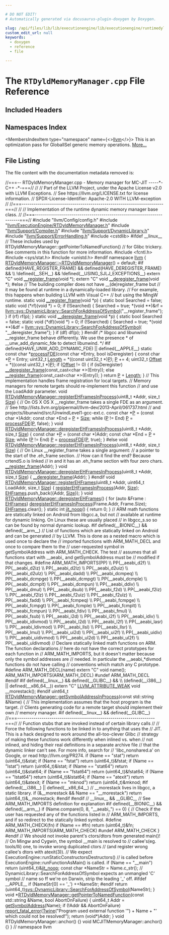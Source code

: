 ```yaml
---

# DO NOT EDIT!
# Automatically generated via docusaurus-plugin-doxygen by Doxygen.

slug: /api/files/lib/lib/executionengine/lib/executionengine/runtimedyld/rtdyldmemorymanager-cpp
custom_edit_url: null
keywords:
  - doxygen
  - reference
  - file

---
```





# The `RTDyldMemoryManager.cpp` File Reference

<DoxygenPage pluginConfig={pluginConfig}>



## Included Headers

<IncludesList>
<IncludesListItem
  filePath="llvm/Config/config.h"
  permalink=""
  isLocal="true" />
<IncludesListItem
  filePath="llvm/ExecutionEngine/RTDyldMemoryManager.h"
  permalink="/docs/api/files/include/include/llvm/include/llvm/executionengine/rtdyldmemorymanager-h"
  isLocal="true" />
<IncludesListItem
  filePath="llvm/Support/Compiler.h"
  permalink="/docs/api/files/include/include/llvm/include/llvm/support/compiler-h"
  isLocal="true" />
<IncludesListItem
  filePath="llvm/Support/DynamicLibrary.h"
  permalink="/docs/api/files/include/include/llvm/include/llvm/support/dynamiclibrary-h"
  isLocal="true" />
<IncludesListItem
  filePath="llvm/Support/ErrorHandling.h"
  permalink="/docs/api/files/include/include/llvm/include/llvm/support/errorhandling-h"
  isLocal="true" />
<IncludesListItem
  filePath="cstdlib"
  permalink=""
  isLocal="false" />
</IncludesList>

## Namespaces Index

<MembersIndex>

<MembersIndexItem
  type="namespace"
  name={<><a href="/docs/api/namespaces/llvm">llvm</a></>}>
This is an optimization pass for GlobalISel generic memory operations. <a href="/docs/api/namespaces/llvm/#details">More...</a>
</MembersIndexItem>

</MembersIndex>


## File Listing

The file content with the documentation metadata removed is:

<ProgramListing>

<Link id="l00001" /><CodeLine lineNumber="1"><Highlight kind="comment">//===-- RTDyldMemoryManager.cpp - Memory manager for MC-JIT -----&#42;- C++ -&#42;-===//</Highlight><Highlight kind="normal"></Highlight></CodeLine>
<Link id="l00002" /><CodeLine lineNumber="2"><Highlight kind="normal"></Highlight><Highlight kind="comment">//</Highlight><Highlight kind="normal"></Highlight></CodeLine>
<Link id="l00003" /><CodeLine lineNumber="3"><Highlight kind="normal"></Highlight><Highlight kind="comment">// Part of the LLVM Project, under the Apache License v2.0 with LLVM Exceptions.</Highlight><Highlight kind="normal"></Highlight></CodeLine>
<Link id="l00004" /><CodeLine lineNumber="4"><Highlight kind="normal"></Highlight><Highlight kind="comment">// See https://llvm.org/LICENSE.txt for license information.</Highlight><Highlight kind="normal"></Highlight></CodeLine>
<Link id="l00005" /><CodeLine lineNumber="5"><Highlight kind="normal"></Highlight><Highlight kind="comment">// SPDX-License-Identifier: Apache-2.0 WITH LLVM-exception</Highlight><Highlight kind="normal"></Highlight></CodeLine>
<Link id="l00006" /><CodeLine lineNumber="6"><Highlight kind="normal"></Highlight><Highlight kind="comment">//</Highlight><Highlight kind="normal"></Highlight></CodeLine>
<Link id="l00007" /><CodeLine lineNumber="7"><Highlight kind="normal"></Highlight><Highlight kind="comment">//===----------------------------------------------------------------------===//</Highlight><Highlight kind="normal"></Highlight></CodeLine>
<Link id="l00008" /><CodeLine lineNumber="8"><Highlight kind="normal"></Highlight><Highlight kind="comment">//</Highlight><Highlight kind="normal"></Highlight></CodeLine>
<Link id="l00009" /><CodeLine lineNumber="9"><Highlight kind="normal"></Highlight><Highlight kind="comment">// Implementation of the runtime dynamic memory manager base class.</Highlight><Highlight kind="normal"></Highlight></CodeLine>
<Link id="l00010" /><CodeLine lineNumber="10"><Highlight kind="normal"></Highlight><Highlight kind="comment">//</Highlight><Highlight kind="normal"></Highlight></CodeLine>
<Link id="l00011" /><CodeLine lineNumber="11"><Highlight kind="normal"></Highlight><Highlight kind="comment">//===----------------------------------------------------------------------===//</Highlight><Highlight kind="normal"></Highlight></CodeLine>
<Link id="l00012" /><CodeLine lineNumber="12"><Highlight kind="normal"></Highlight></CodeLine>
<Link id="l00013" /><CodeLine lineNumber="13"><Highlight kind="normal"></Highlight><Highlight kind="preprocessor">#include &quot;llvm/Config/config.h&quot;</Highlight><Highlight kind="normal"></Highlight></CodeLine>
<Link id="l00014" /><CodeLine lineNumber="14"><Highlight kind="normal"></Highlight><Highlight kind="preprocessor">#include &quot;<a href="/docs/api/files/include/include/llvm/include/llvm/executionengine/rtdyldmemorymanager-h">llvm/ExecutionEngine/RTDyldMemoryManager.h</a>&quot;</Highlight><Highlight kind="normal"></Highlight></CodeLine>
<Link id="l00015" /><CodeLine lineNumber="15"><Highlight kind="normal"></Highlight><Highlight kind="preprocessor">#include &quot;<a href="/docs/api/files/include/include/llvm/include/llvm/support/compiler-h">llvm/Support/Compiler.h</a>&quot;</Highlight><Highlight kind="normal"></Highlight></CodeLine>
<Link id="l00016" /><CodeLine lineNumber="16"><Highlight kind="normal"></Highlight><Highlight kind="preprocessor">#include &quot;<a href="/docs/api/files/include/include/llvm/include/llvm/support/dynamiclibrary-h">llvm/Support/DynamicLibrary.h</a>&quot;</Highlight><Highlight kind="normal"></Highlight></CodeLine>
<Link id="l00017" /><CodeLine lineNumber="17"><Highlight kind="normal"></Highlight><Highlight kind="preprocessor">#include &quot;<a href="/docs/api/files/include/include/llvm/include/llvm/support/errorhandling-h">llvm/Support/ErrorHandling.h</a>&quot;</Highlight><Highlight kind="normal"></Highlight></CodeLine>
<Link id="l00018" /><CodeLine lineNumber="18"><Highlight kind="normal"></Highlight><Highlight kind="preprocessor">#include &lt;cstdlib&gt;</Highlight><Highlight kind="normal"></Highlight></CodeLine>
<Link id="l00019" /><CodeLine lineNumber="19"><Highlight kind="normal"></Highlight></CodeLine>
<Link id="l00020" /><CodeLine lineNumber="20"><Highlight kind="normal"></Highlight><Highlight kind="preprocessor">#ifdef &#95;&#95;linux&#95;&#95;</Highlight><Highlight kind="normal"></Highlight></CodeLine>
<Link id="l00021" /><CodeLine lineNumber="21"><Highlight kind="normal">  </Highlight><Highlight kind="comment">// These includes used by RTDyldMemoryManager::getPointerToNamedFunction()</Highlight><Highlight kind="normal"></Highlight></CodeLine>
<Link id="l00022" /><CodeLine lineNumber="22"><Highlight kind="normal">  </Highlight><Highlight kind="comment">// for Glibc trickery. See comments in this function for more information.</Highlight><Highlight kind="normal"></Highlight></CodeLine>
<Link id="l00023" /><CodeLine lineNumber="23"><Highlight kind="normal"></Highlight><Highlight kind="preprocessor">#include &lt;fcntl.h&gt;</Highlight><Highlight kind="normal"></Highlight></CodeLine>
<Link id="l00024" /><CodeLine lineNumber="24"><Highlight kind="normal"></Highlight><Highlight kind="preprocessor">#include &lt;sys/stat.h&gt;</Highlight><Highlight kind="normal"></Highlight></CodeLine>
<Link id="l00025" /><CodeLine lineNumber="25"><Highlight kind="normal"></Highlight><Highlight kind="preprocessor">#include &lt;unistd.h&gt;</Highlight><Highlight kind="normal"></Highlight></CodeLine>
<Link id="l00026" /><CodeLine lineNumber="26"><Highlight kind="normal"></Highlight><Highlight kind="preprocessor">#endif</Highlight><Highlight kind="normal"></Highlight></CodeLine>
<Link id="l00027" /><CodeLine lineNumber="27"><Highlight kind="normal"></Highlight></CodeLine>
<Link id="l00028" /><CodeLine lineNumber="28"><Highlight kind="normal"></Highlight><Highlight kind="keyword">namespace </Highlight><Highlight kind="normal"><a href="/docs/api/namespaces/llvm">llvm</a> &#123;</Highlight></CodeLine>
<Link id="l00029" /><CodeLine lineNumber="29"><Highlight kind="normal"></Highlight></CodeLine>
<Link id="l00030" /><CodeLine lineNumber="30"><Highlight kind="normal"><a href="/docs/api/classes/llvm/rtdyldmemorymanager/#a9949eb6347bb952afdc191a477653f68">RTDyldMemoryManager::~RTDyldMemoryManager</a>() = </Highlight><Highlight kind="keywordflow">default</Highlight><Highlight kind="normal">;</Highlight></CodeLine>
<Link id="l00031" /><CodeLine lineNumber="31"><Highlight kind="normal"></Highlight></CodeLine>
<Link id="l00032" /><CodeLine lineNumber="32"><Highlight kind="normal"></Highlight><Highlight kind="preprocessor">#if defined(HAVE&#95;REGISTER&#95;FRAME) &amp;&amp; defined(HAVE&#95;DEREGISTER&#95;FRAME) &amp;&amp;          \\</Highlight></CodeLine>
<Link id="l00033" /><CodeLine lineNumber="33"><Highlight kind="preprocessor">    !defined(&#95;&#95;SEH&#95;&#95;) &amp;&amp; !defined(&#95;&#95;USING&#95;SJLJ&#95;EXCEPTIONS&#95;&#95;)</Highlight><Highlight kind="normal"></Highlight></CodeLine>
<Link id="l00034" /><CodeLine lineNumber="34" lineLink="/docs/api/namespaces/llvm/#accc7348b632acd052a6fec2a5d1b326e"><Highlight kind="normal"></Highlight><Highlight kind="keyword">extern</Highlight><Highlight kind="normal"> </Highlight><Highlight kind="stringliteral">&quot;C&quot;</Highlight><Highlight kind="normal"> </Highlight><Highlight kind="keywordtype">void</Highlight><Highlight kind="normal"> <a href="/docs/api/namespaces/llvm/#accc7348b632acd052a6fec2a5d1b326e">&#95;&#95;register&#95;frame</a>(</Highlight><Highlight kind="keywordtype">void</Highlight><Highlight kind="normal"> &#42;);</Highlight></CodeLine>
<Link id="l00035" /><CodeLine lineNumber="35" lineLink="/docs/api/namespaces/llvm/#afcef52f821fbc5ad3e5539e5ae80b66e"><Highlight kind="normal"></Highlight><Highlight kind="keyword">extern</Highlight><Highlight kind="normal"> </Highlight><Highlight kind="stringliteral">&quot;C&quot;</Highlight><Highlight kind="normal"> </Highlight><Highlight kind="keywordtype">void</Highlight><Highlight kind="normal"> <a href="/docs/api/namespaces/llvm/#afcef52f821fbc5ad3e5539e5ae80b66e">&#95;&#95;deregister&#95;frame</a>(</Highlight><Highlight kind="keywordtype">void</Highlight><Highlight kind="normal"> &#42;);</Highlight></CodeLine>
<Link id="l00036" /><CodeLine lineNumber="36"><Highlight kind="normal"></Highlight><Highlight kind="preprocessor">#else</Highlight><Highlight kind="normal"></Highlight></CodeLine>
<Link id="l00037" /><CodeLine lineNumber="37"><Highlight kind="normal"></Highlight><Highlight kind="comment">// The building compiler does not have &#95;&#95;(de)register&#95;frame but</Highlight><Highlight kind="normal"></Highlight></CodeLine>
<Link id="l00038" /><CodeLine lineNumber="38"><Highlight kind="normal"></Highlight><Highlight kind="comment">// it may be found at runtime in a dynamically-loaded library.</Highlight><Highlight kind="normal"></Highlight></CodeLine>
<Link id="l00039" /><CodeLine lineNumber="39"><Highlight kind="normal"></Highlight><Highlight kind="comment">// For example, this happens when building LLVM with Visual C++</Highlight><Highlight kind="normal"></Highlight></CodeLine>
<Link id="l00040" /><CodeLine lineNumber="40"><Highlight kind="normal"></Highlight><Highlight kind="comment">// but using the MingW runtime.</Highlight><Highlight kind="normal"></Highlight></CodeLine>
<Link id="l00041" /><CodeLine lineNumber="41"><Highlight kind="normal"></Highlight><Highlight kind="keyword">static</Highlight><Highlight kind="normal"> </Highlight><Highlight kind="keywordtype">void</Highlight><Highlight kind="normal"> <a href="/docs/api/namespaces/llvm/#accc7348b632acd052a6fec2a5d1b326e">&#95;&#95;register&#95;frame</a>(</Highlight><Highlight kind="keywordtype">void</Highlight><Highlight kind="normal"> &#42;p) &#123;</Highlight></CodeLine>
<Link id="l00042" /><CodeLine lineNumber="42"><Highlight kind="normal">  </Highlight><Highlight kind="keyword">static</Highlight><Highlight kind="normal"> </Highlight><Highlight kind="keywordtype">bool</Highlight><Highlight kind="normal"> Searched = </Highlight><Highlight kind="keyword">false</Highlight><Highlight kind="normal">;</Highlight></CodeLine>
<Link id="l00043" /><CodeLine lineNumber="43"><Highlight kind="normal">  </Highlight><Highlight kind="keyword">static</Highlight><Highlight kind="normal"> void (&#42;rf)(</Highlight><Highlight kind="keywordtype">void</Highlight><Highlight kind="normal"> &#42;) = 0;</Highlight></CodeLine>
<Link id="l00044" /><CodeLine lineNumber="44"><Highlight kind="normal"></Highlight></CodeLine>
<Link id="l00045" /><CodeLine lineNumber="45"><Highlight kind="normal">  </Highlight><Highlight kind="keywordflow">if</Highlight><Highlight kind="normal"> (!Searched) &#123;</Highlight></CodeLine>
<Link id="l00046" /><CodeLine lineNumber="46"><Highlight kind="normal">    Searched = </Highlight><Highlight kind="keyword">true</Highlight><Highlight kind="normal">;</Highlight></CodeLine>
<Link id="l00047" /><CodeLine lineNumber="47"><Highlight kind="normal">    &#42;(</Highlight><Highlight kind="keywordtype">void</Highlight><Highlight kind="normal"> &#42;&#42;)&amp;rf =</Highlight></CodeLine>
<Link id="l00048" /><CodeLine lineNumber="48"><Highlight kind="normal">        <a href="/docs/api/classes/llvm/sys/dynamiclibrary/#ae003d16a33e81b88943d3e3aa179fcc4">llvm::sys::DynamicLibrary::SearchForAddressOfSymbol</a>(</Highlight><Highlight kind="stringliteral">&quot;&#95;&#95;register&#95;frame&quot;</Highlight><Highlight kind="normal">);</Highlight></CodeLine>
<Link id="l00049" /><CodeLine lineNumber="49"><Highlight kind="normal">  &#125;</Highlight></CodeLine>
<Link id="l00050" /><CodeLine lineNumber="50"><Highlight kind="normal">  </Highlight><Highlight kind="keywordflow">if</Highlight><Highlight kind="normal"> (rf)</Highlight></CodeLine>
<Link id="l00051" /><CodeLine lineNumber="51"><Highlight kind="normal">    rf(p);</Highlight></CodeLine>
<Link id="l00052" /><CodeLine lineNumber="52"><Highlight kind="normal">&#125;</Highlight></CodeLine>
<Link id="l00053" /><CodeLine lineNumber="53"><Highlight kind="normal"></Highlight></CodeLine>
<Link id="l00054" /><CodeLine lineNumber="54"><Highlight kind="normal"></Highlight><Highlight kind="keyword">static</Highlight><Highlight kind="normal"> </Highlight><Highlight kind="keywordtype">void</Highlight><Highlight kind="normal"> <a href="/docs/api/namespaces/llvm/#afcef52f821fbc5ad3e5539e5ae80b66e">&#95;&#95;deregister&#95;frame</a>(</Highlight><Highlight kind="keywordtype">void</Highlight><Highlight kind="normal"> &#42;p) &#123;</Highlight></CodeLine>
<Link id="l00055" /><CodeLine lineNumber="55"><Highlight kind="normal">  </Highlight><Highlight kind="keyword">static</Highlight><Highlight kind="normal"> </Highlight><Highlight kind="keywordtype">bool</Highlight><Highlight kind="normal"> Searched = </Highlight><Highlight kind="keyword">false</Highlight><Highlight kind="normal">;</Highlight></CodeLine>
<Link id="l00056" /><CodeLine lineNumber="56"><Highlight kind="normal">  </Highlight><Highlight kind="keyword">static</Highlight><Highlight kind="normal"> void (&#42;df)(</Highlight><Highlight kind="keywordtype">void</Highlight><Highlight kind="normal"> &#42;) = 0;</Highlight></CodeLine>
<Link id="l00057" /><CodeLine lineNumber="57"><Highlight kind="normal"></Highlight></CodeLine>
<Link id="l00058" /><CodeLine lineNumber="58"><Highlight kind="normal">  </Highlight><Highlight kind="keywordflow">if</Highlight><Highlight kind="normal"> (!Searched) &#123;</Highlight></CodeLine>
<Link id="l00059" /><CodeLine lineNumber="59"><Highlight kind="normal">    Searched = </Highlight><Highlight kind="keyword">true</Highlight><Highlight kind="normal">;</Highlight></CodeLine>
<Link id="l00060" /><CodeLine lineNumber="60"><Highlight kind="normal">    &#42;(</Highlight><Highlight kind="keywordtype">void</Highlight><Highlight kind="normal"> &#42;&#42;)&amp;df = <a href="/docs/api/classes/llvm/sys/dynamiclibrary/#ae003d16a33e81b88943d3e3aa179fcc4">llvm::sys::DynamicLibrary::SearchForAddressOfSymbol</a>(</Highlight></CodeLine>
<Link id="l00061" /><CodeLine lineNumber="61"><Highlight kind="normal">        </Highlight><Highlight kind="stringliteral">&quot;&#95;&#95;deregister&#95;frame&quot;</Highlight><Highlight kind="normal">);</Highlight></CodeLine>
<Link id="l00062" /><CodeLine lineNumber="62"><Highlight kind="normal">  &#125;</Highlight></CodeLine>
<Link id="l00063" /><CodeLine lineNumber="63"><Highlight kind="normal">  </Highlight><Highlight kind="keywordflow">if</Highlight><Highlight kind="normal"> (df)</Highlight></CodeLine>
<Link id="l00064" /><CodeLine lineNumber="64"><Highlight kind="normal">    df(p);</Highlight></CodeLine>
<Link id="l00065" /><CodeLine lineNumber="65"><Highlight kind="normal">&#125;</Highlight></CodeLine>
<Link id="l00066" /><CodeLine lineNumber="66"><Highlight kind="normal"></Highlight><Highlight kind="preprocessor">#endif</Highlight><Highlight kind="normal"></Highlight></CodeLine>
<Link id="l00067" /><CodeLine lineNumber="67"><Highlight kind="normal"></Highlight></CodeLine>
<Link id="l00068" /><CodeLine lineNumber="68"><Highlight kind="normal"></Highlight><Highlight kind="comment">/&#42; libgcc and libunwind &#95;&#95;register&#95;frame behave differently. We use the presence</Highlight></CodeLine>
<Link id="l00069" /><CodeLine lineNumber="69"><Highlight kind="comment"> &#42; of &#95;&#95;unw&#95;add&#95;dynamic&#95;fde to detect libunwind. &#42;/</Highlight><Highlight kind="normal"></Highlight></CodeLine>
<Link id="l00070" /><CodeLine lineNumber="70"><Highlight kind="normal"></Highlight><Highlight kind="preprocessor">#if defined(HAVE&#95;UNW&#95;ADD&#95;DYNAMIC&#95;FDE) || defined(&#95;&#95;APPLE&#95;&#95;)</Highlight><Highlight kind="normal"></Highlight></CodeLine>
<Link id="l00071" /><CodeLine lineNumber="71"><Highlight kind="normal"></Highlight></CodeLine>
<Link id="l00072" /><CodeLine lineNumber="72" lineLink="/docs/api/namespaces/llvm/#abe47a821d71cd26c2b59f7fe0af0b2d9"><Highlight kind="normal"></Highlight><Highlight kind="keyword">static</Highlight><Highlight kind="normal"> </Highlight><Highlight kind="keyword">const</Highlight><Highlight kind="normal"> </Highlight><Highlight kind="keywordtype">char</Highlight><Highlight kind="normal"> &#42;<a href="/docs/api/namespaces/llvm/#abe47a821d71cd26c2b59f7fe0af0b2d9">processFDE</a>(</Highlight><Highlight kind="keyword">const</Highlight><Highlight kind="normal"> </Highlight><Highlight kind="keywordtype">char</Highlight><Highlight kind="normal"> &#42;Entry, </Highlight><Highlight kind="keywordtype">bool</Highlight><Highlight kind="normal"> isDeregister) &#123;</Highlight></CodeLine>
<Link id="l00073" /><CodeLine lineNumber="73"><Highlight kind="normal">  </Highlight><Highlight kind="keyword">const</Highlight><Highlight kind="normal"> </Highlight><Highlight kind="keywordtype">char</Highlight><Highlight kind="normal"> &#42;<a href="/docs/api/files/lib/lib/option/option-cpp/#a04665169063c8ca1f2ea96c27fc7c2b2">P</a> = Entry;</Highlight></CodeLine>
<Link id="l00074" /><CodeLine lineNumber="74"><Highlight kind="normal">  uint32&#95;t <a href="/docs/api/namespaces/llvm/#a05f5b9a11bdcc5feba62899f95dcf878af6d9f1c7b49b7601fae6a545002a6763">Length</a> = &#42;((</Highlight><Highlight kind="keyword">const</Highlight><Highlight kind="normal"> uint32&#95;t &#42;)<a href="/docs/api/files/lib/lib/option/option-cpp/#a04665169063c8ca1f2ea96c27fc7c2b2">P</a>);</Highlight></CodeLine>
<Link id="l00075" /><CodeLine lineNumber="75"><Highlight kind="normal">  <a href="/docs/api/files/lib/lib/option/option-cpp/#a04665169063c8ca1f2ea96c27fc7c2b2">P</a> += 4;</Highlight></CodeLine>
<Link id="l00076" /><CodeLine lineNumber="76"><Highlight kind="normal">  uint32&#95;t <a href="/docs/api/namespaces/llvm/#a05f5b9a11bdcc5feba62899f95dcf878a3134224cba2545bc57954d3b072aebb4">Offset</a> = &#42;((</Highlight><Highlight kind="keyword">const</Highlight><Highlight kind="normal"> uint32&#95;t &#42;)<a href="/docs/api/files/lib/lib/option/option-cpp/#a04665169063c8ca1f2ea96c27fc7c2b2">P</a>);</Highlight></CodeLine>
<Link id="l00077" /><CodeLine lineNumber="77"><Highlight kind="normal">  </Highlight><Highlight kind="keywordflow">if</Highlight><Highlight kind="normal"> (<a href="/docs/api/namespaces/llvm/#a05f5b9a11bdcc5feba62899f95dcf878a3134224cba2545bc57954d3b072aebb4">Offset</a> != 0) &#123;</Highlight></CodeLine>
<Link id="l00078" /><CodeLine lineNumber="78"><Highlight kind="normal">    </Highlight><Highlight kind="keywordflow">if</Highlight><Highlight kind="normal"> (isDeregister)</Highlight></CodeLine>
<Link id="l00079" /><CodeLine lineNumber="79"><Highlight kind="normal">      <a href="/docs/api/namespaces/llvm/#afcef52f821fbc5ad3e5539e5ae80b66e">&#95;&#95;deregister&#95;frame</a>(</Highlight><Highlight kind="keyword">const&#95;cast&lt;</Highlight><Highlight kind="keywordtype">char</Highlight><Highlight kind="normal"> &#42;</Highlight><Highlight kind="keyword">&gt;</Highlight><Highlight kind="normal">(Entry));</Highlight></CodeLine>
<Link id="l00080" /><CodeLine lineNumber="80"><Highlight kind="normal">    </Highlight><Highlight kind="keywordflow">else</Highlight><Highlight kind="normal"></Highlight></CodeLine>
<Link id="l00081" /><CodeLine lineNumber="81"><Highlight kind="normal">      <a href="/docs/api/namespaces/llvm/#accc7348b632acd052a6fec2a5d1b326e">&#95;&#95;register&#95;frame</a>(</Highlight><Highlight kind="keyword">const&#95;cast&lt;</Highlight><Highlight kind="keywordtype">char</Highlight><Highlight kind="normal"> &#42;</Highlight><Highlight kind="keyword">&gt;</Highlight><Highlight kind="normal">(Entry));</Highlight></CodeLine>
<Link id="l00082" /><CodeLine lineNumber="82"><Highlight kind="normal">  &#125;</Highlight></CodeLine>
<Link id="l00083" /><CodeLine lineNumber="83"><Highlight kind="normal">  </Highlight><Highlight kind="keywordflow">return</Highlight><Highlight kind="normal"> <a href="/docs/api/files/lib/lib/option/option-cpp/#a04665169063c8ca1f2ea96c27fc7c2b2">P</a> + <a href="/docs/api/namespaces/llvm/#a05f5b9a11bdcc5feba62899f95dcf878af6d9f1c7b49b7601fae6a545002a6763">Length</a>;</Highlight></CodeLine>
<Link id="l00084" /><CodeLine lineNumber="84"><Highlight kind="normal">&#125;</Highlight></CodeLine>
<Link id="l00085" /><CodeLine lineNumber="85"><Highlight kind="normal"></Highlight></CodeLine>
<Link id="l00086" /><CodeLine lineNumber="86"><Highlight kind="normal"></Highlight><Highlight kind="comment">// This implementation handles frame registration for local targets.</Highlight><Highlight kind="normal"></Highlight></CodeLine>
<Link id="l00087" /><CodeLine lineNumber="87"><Highlight kind="normal"></Highlight><Highlight kind="comment">// Memory managers for remote targets should re-implement this function</Highlight><Highlight kind="normal"></Highlight></CodeLine>
<Link id="l00088" /><CodeLine lineNumber="88"><Highlight kind="normal"></Highlight><Highlight kind="comment">// and use the LoadAddr parameter.</Highlight><Highlight kind="normal"></Highlight></CodeLine>
<Link id="l00089" /><CodeLine lineNumber="89" lineLink="/docs/api/classes/llvm/rtdyldmemorymanager/#a8ac6930aa3a1623791ffe9853ba9bc3b"><Highlight kind="normal"></Highlight><Highlight kind="keywordtype">void</Highlight><Highlight kind="normal"> <a href="/docs/api/classes/llvm/rtdyldmemorymanager/#a8ac6930aa3a1623791ffe9853ba9bc3b">RTDyldMemoryManager::registerEHFramesInProcess</a>(uint8&#95;t &#42;Addr,</Highlight></CodeLine>
<Link id="l00090" /><CodeLine lineNumber="90"><Highlight kind="normal">                                                    </Highlight><Highlight kind="keywordtype">size&#95;t</Highlight><Highlight kind="normal"> <a href="/docs/api/files/lib/lib/analysis/inlineorder-cpp/#a7ee6f0cb51c3b9056199e9a0001fe8c3a6f6cb72d544962fa333e2e34ce64f719">Size</a>) &#123;</Highlight></CodeLine>
<Link id="l00091" /><CodeLine lineNumber="91"><Highlight kind="normal">  </Highlight><Highlight kind="comment">// On OS X OS X &#95;&#95;register&#95;frame takes a single FDE as an argument.</Highlight><Highlight kind="normal"></Highlight></CodeLine>
<Link id="l00092" /><CodeLine lineNumber="92"><Highlight kind="normal">  </Highlight><Highlight kind="comment">// See http://lists.llvm.org/pipermail/llvm-dev/2013-April/061737.html</Highlight><Highlight kind="normal"></Highlight></CodeLine>
<Link id="l00093" /><CodeLine lineNumber="93"><Highlight kind="normal">  </Highlight><Highlight kind="comment">// and projects/libunwind/src/UnwindLevel1-gcc-ext.c.</Highlight><Highlight kind="normal"></Highlight></CodeLine>
<Link id="l00094" /><CodeLine lineNumber="94"><Highlight kind="normal">  </Highlight><Highlight kind="keyword">const</Highlight><Highlight kind="normal"> </Highlight><Highlight kind="keywordtype">char</Highlight><Highlight kind="normal"> &#42;<a href="/docs/api/files/lib/lib/option/option-cpp/#a04665169063c8ca1f2ea96c27fc7c2b2">P</a> = (</Highlight><Highlight kind="keyword">const</Highlight><Highlight kind="normal"> </Highlight><Highlight kind="keywordtype">char</Highlight><Highlight kind="normal"> &#42;)Addr;</Highlight></CodeLine>
<Link id="l00095" /><CodeLine lineNumber="95"><Highlight kind="normal">  </Highlight><Highlight kind="keyword">const</Highlight><Highlight kind="normal"> </Highlight><Highlight kind="keywordtype">char</Highlight><Highlight kind="normal"> &#42;End = <a href="/docs/api/files/lib/lib/option/option-cpp/#a04665169063c8ca1f2ea96c27fc7c2b2">P</a> + <a href="/docs/api/files/lib/lib/analysis/inlineorder-cpp/#a7ee6f0cb51c3b9056199e9a0001fe8c3a6f6cb72d544962fa333e2e34ce64f719">Size</a>;</Highlight></CodeLine>
<Link id="l00096" /><CodeLine lineNumber="96"><Highlight kind="normal">  </Highlight><Highlight kind="keywordflow">while</Highlight><Highlight kind="normal"> (<a href="/docs/api/files/lib/lib/option/option-cpp/#a04665169063c8ca1f2ea96c27fc7c2b2">P</a> != End)</Highlight></CodeLine>
<Link id="l00097" /><CodeLine lineNumber="97"><Highlight kind="normal">    <a href="/docs/api/files/lib/lib/option/option-cpp/#a04665169063c8ca1f2ea96c27fc7c2b2">P</a> = <a href="/docs/api/namespaces/llvm/#abe47a821d71cd26c2b59f7fe0af0b2d9">processFDE</a>(<a href="/docs/api/files/lib/lib/option/option-cpp/#a04665169063c8ca1f2ea96c27fc7c2b2">P</a>, </Highlight><Highlight kind="keyword">false</Highlight><Highlight kind="normal">);</Highlight></CodeLine>
<Link id="l00098" /><CodeLine lineNumber="98"><Highlight kind="normal">&#125;</Highlight></CodeLine>
<Link id="l00099" /><CodeLine lineNumber="99"><Highlight kind="normal"></Highlight></CodeLine>
<Link id="l00100" /><CodeLine lineNumber="100" lineLink="/docs/api/classes/llvm/rtdyldmemorymanager/#a1139b71b9b451e2e0417dcd25350827c"><Highlight kind="normal"></Highlight><Highlight kind="keywordtype">void</Highlight><Highlight kind="normal"> <a href="/docs/api/classes/llvm/rtdyldmemorymanager/#a1139b71b9b451e2e0417dcd25350827c">RTDyldMemoryManager::deregisterEHFramesInProcess</a>(uint8&#95;t &#42;Addr,</Highlight></CodeLine>
<Link id="l00101" /><CodeLine lineNumber="101"><Highlight kind="normal">                                                      </Highlight><Highlight kind="keywordtype">size&#95;t</Highlight><Highlight kind="normal"> <a href="/docs/api/files/lib/lib/analysis/inlineorder-cpp/#a7ee6f0cb51c3b9056199e9a0001fe8c3a6f6cb72d544962fa333e2e34ce64f719">Size</a>) &#123;</Highlight></CodeLine>
<Link id="l00102" /><CodeLine lineNumber="102"><Highlight kind="normal">  </Highlight><Highlight kind="keyword">const</Highlight><Highlight kind="normal"> </Highlight><Highlight kind="keywordtype">char</Highlight><Highlight kind="normal"> &#42;<a href="/docs/api/files/lib/lib/option/option-cpp/#a04665169063c8ca1f2ea96c27fc7c2b2">P</a> = (</Highlight><Highlight kind="keyword">const</Highlight><Highlight kind="normal"> </Highlight><Highlight kind="keywordtype">char</Highlight><Highlight kind="normal"> &#42;)Addr;</Highlight></CodeLine>
<Link id="l00103" /><CodeLine lineNumber="103"><Highlight kind="normal">  </Highlight><Highlight kind="keyword">const</Highlight><Highlight kind="normal"> </Highlight><Highlight kind="keywordtype">char</Highlight><Highlight kind="normal"> &#42;End = <a href="/docs/api/files/lib/lib/option/option-cpp/#a04665169063c8ca1f2ea96c27fc7c2b2">P</a> + <a href="/docs/api/files/lib/lib/analysis/inlineorder-cpp/#a7ee6f0cb51c3b9056199e9a0001fe8c3a6f6cb72d544962fa333e2e34ce64f719">Size</a>;</Highlight></CodeLine>
<Link id="l00104" /><CodeLine lineNumber="104"><Highlight kind="normal">  </Highlight><Highlight kind="keywordflow">while</Highlight><Highlight kind="normal"> (<a href="/docs/api/files/lib/lib/option/option-cpp/#a04665169063c8ca1f2ea96c27fc7c2b2">P</a> != End)</Highlight></CodeLine>
<Link id="l00105" /><CodeLine lineNumber="105"><Highlight kind="normal">    <a href="/docs/api/files/lib/lib/option/option-cpp/#a04665169063c8ca1f2ea96c27fc7c2b2">P</a> = <a href="/docs/api/namespaces/llvm/#abe47a821d71cd26c2b59f7fe0af0b2d9">processFDE</a>(<a href="/docs/api/files/lib/lib/option/option-cpp/#a04665169063c8ca1f2ea96c27fc7c2b2">P</a>, </Highlight><Highlight kind="keyword">true</Highlight><Highlight kind="normal">);</Highlight></CodeLine>
<Link id="l00106" /><CodeLine lineNumber="106"><Highlight kind="normal">&#125;</Highlight></CodeLine>
<Link id="l00107" /><CodeLine lineNumber="107"><Highlight kind="normal"></Highlight></CodeLine>
<Link id="l00108" /><CodeLine lineNumber="108"><Highlight kind="normal"></Highlight><Highlight kind="preprocessor">#else</Highlight><Highlight kind="normal"></Highlight></CodeLine>
<Link id="l00109" /><CodeLine lineNumber="109"><Highlight kind="normal"></Highlight></CodeLine>
<Link id="l00110" /><CodeLine lineNumber="110"><Highlight kind="normal"></Highlight><Highlight kind="keywordtype">void</Highlight><Highlight kind="normal"> <a href="/docs/api/classes/llvm/rtdyldmemorymanager/#a8ac6930aa3a1623791ffe9853ba9bc3b">RTDyldMemoryManager::registerEHFramesInProcess</a>(uint8&#95;t &#42;Addr,</Highlight></CodeLine>
<Link id="l00111" /><CodeLine lineNumber="111"><Highlight kind="normal">                                                    </Highlight><Highlight kind="keywordtype">size&#95;t</Highlight><Highlight kind="normal"> <a href="/docs/api/files/lib/lib/analysis/inlineorder-cpp/#a7ee6f0cb51c3b9056199e9a0001fe8c3a6f6cb72d544962fa333e2e34ce64f719">Size</a>) &#123;</Highlight></CodeLine>
<Link id="l00112" /><CodeLine lineNumber="112"><Highlight kind="normal">  </Highlight><Highlight kind="comment">// On Linux &#95;&#95;register&#95;frame takes a single argument:</Highlight><Highlight kind="normal"></Highlight></CodeLine>
<Link id="l00113" /><CodeLine lineNumber="113"><Highlight kind="normal">  </Highlight><Highlight kind="comment">// a pointer to the start of the .eh&#95;frame section.</Highlight><Highlight kind="normal"></Highlight></CodeLine>
<Link id="l00114" /><CodeLine lineNumber="114"><Highlight kind="normal"></Highlight></CodeLine>
<Link id="l00115" /><CodeLine lineNumber="115"><Highlight kind="normal">  </Highlight><Highlight kind="comment">// How can it find the end? Because crtendS.o is linked</Highlight><Highlight kind="normal"></Highlight></CodeLine>
<Link id="l00116" /><CodeLine lineNumber="116"><Highlight kind="normal">  </Highlight><Highlight kind="comment">// in and it has an .eh&#95;frame section with four zero chars.</Highlight><Highlight kind="normal"></Highlight></CodeLine>
<Link id="l00117" /><CodeLine lineNumber="117"><Highlight kind="normal">  <a href="/docs/api/namespaces/llvm/#accc7348b632acd052a6fec2a5d1b326e">&#95;&#95;register&#95;frame</a>(Addr);</Highlight></CodeLine>
<Link id="l00118" /><CodeLine lineNumber="118"><Highlight kind="normal">&#125;</Highlight></CodeLine>
<Link id="l00119" /><CodeLine lineNumber="119"><Highlight kind="normal"></Highlight></CodeLine>
<Link id="l00120" /><CodeLine lineNumber="120"><Highlight kind="normal"></Highlight><Highlight kind="keywordtype">void</Highlight><Highlight kind="normal"> <a href="/docs/api/classes/llvm/rtdyldmemorymanager/#a1139b71b9b451e2e0417dcd25350827c">RTDyldMemoryManager::deregisterEHFramesInProcess</a>(uint8&#95;t &#42;Addr,</Highlight></CodeLine>
<Link id="l00121" /><CodeLine lineNumber="121"><Highlight kind="normal">                                                      </Highlight><Highlight kind="keywordtype">size&#95;t</Highlight><Highlight kind="normal"> <a href="/docs/api/files/lib/lib/analysis/inlineorder-cpp/#a7ee6f0cb51c3b9056199e9a0001fe8c3a6f6cb72d544962fa333e2e34ce64f719">Size</a>) &#123;</Highlight></CodeLine>
<Link id="l00122" /><CodeLine lineNumber="122"><Highlight kind="normal">  <a href="/docs/api/namespaces/llvm/#afcef52f821fbc5ad3e5539e5ae80b66e">&#95;&#95;deregister&#95;frame</a>(Addr);</Highlight></CodeLine>
<Link id="l00123" /><CodeLine lineNumber="123"><Highlight kind="normal">&#125;</Highlight></CodeLine>
<Link id="l00124" /><CodeLine lineNumber="124"><Highlight kind="normal"></Highlight></CodeLine>
<Link id="l00125" /><CodeLine lineNumber="125"><Highlight kind="normal"></Highlight><Highlight kind="preprocessor">#endif</Highlight><Highlight kind="normal"></Highlight></CodeLine>
<Link id="l00126" /><CodeLine lineNumber="126"><Highlight kind="normal"></Highlight></CodeLine>
<Link id="l00127" /><CodeLine lineNumber="127" lineLink="/docs/api/classes/llvm/rtdyldmemorymanager/#a34aa575afca6c18d934c5fd87da71043"><Highlight kind="normal"></Highlight><Highlight kind="keywordtype">void</Highlight><Highlight kind="normal"> <a href="/docs/api/classes/llvm/rtdyldmemorymanager/#a34aa575afca6c18d934c5fd87da71043">RTDyldMemoryManager::registerEHFrames</a>(uint8&#95;t &#42;Addr, uint64&#95;t LoadAddr,</Highlight></CodeLine>
<Link id="l00128" /><CodeLine lineNumber="128"><Highlight kind="normal">                                          </Highlight><Highlight kind="keywordtype">size&#95;t</Highlight><Highlight kind="normal"> <a href="/docs/api/files/lib/lib/analysis/inlineorder-cpp/#a7ee6f0cb51c3b9056199e9a0001fe8c3a6f6cb72d544962fa333e2e34ce64f719">Size</a>) &#123;</Highlight></CodeLine>
<Link id="l00129" /><CodeLine lineNumber="129"><Highlight kind="normal">  <a href="/docs/api/classes/llvm/rtdyldmemorymanager/#a8ac6930aa3a1623791ffe9853ba9bc3b">registerEHFramesInProcess</a>(Addr, <a href="/docs/api/files/lib/lib/analysis/inlineorder-cpp/#a7ee6f0cb51c3b9056199e9a0001fe8c3a6f6cb72d544962fa333e2e34ce64f719">Size</a>);</Highlight></CodeLine>
<Link id="l00130" /><CodeLine lineNumber="130"><Highlight kind="normal">  <a href="/docs/api/classes/llvm/rtdyldmemorymanager/#a30fa2ff7609ea9b2e5490eb1ea79ff02">EHFrames</a>.push&#95;back(&#123;Addr, <a href="/docs/api/files/lib/lib/analysis/inlineorder-cpp/#a7ee6f0cb51c3b9056199e9a0001fe8c3a6f6cb72d544962fa333e2e34ce64f719">Size</a>&#125;);</Highlight></CodeLine>
<Link id="l00131" /><CodeLine lineNumber="131"><Highlight kind="normal">&#125;</Highlight></CodeLine>
<Link id="l00132" /><CodeLine lineNumber="132"><Highlight kind="normal"></Highlight></CodeLine>
<Link id="l00133" /><CodeLine lineNumber="133" lineLink="/docs/api/classes/llvm/rtdyldmemorymanager/#ad0eeea7300381c326cc3bd5e93fbcbf0"><Highlight kind="normal"></Highlight><Highlight kind="keywordtype">void</Highlight><Highlight kind="normal"> <a href="/docs/api/classes/llvm/rtdyldmemorymanager/#ad0eeea7300381c326cc3bd5e93fbcbf0">RTDyldMemoryManager::deregisterEHFrames</a>() &#123;</Highlight></CodeLine>
<Link id="l00134" /><CodeLine lineNumber="134"><Highlight kind="normal">  </Highlight><Highlight kind="keywordflow">for</Highlight><Highlight kind="normal"> (</Highlight><Highlight kind="keyword">auto</Highlight><Highlight kind="normal"> &amp;Frame : <a href="/docs/api/classes/llvm/rtdyldmemorymanager/#a30fa2ff7609ea9b2e5490eb1ea79ff02">EHFrames</a>)</Highlight></CodeLine>
<Link id="l00135" /><CodeLine lineNumber="135"><Highlight kind="normal">    <a href="/docs/api/classes/llvm/rtdyldmemorymanager/#a1139b71b9b451e2e0417dcd25350827c">deregisterEHFramesInProcess</a>(Frame.Addr, Frame.Size);</Highlight></CodeLine>
<Link id="l00136" /><CodeLine lineNumber="136"><Highlight kind="normal">  <a href="/docs/api/classes/llvm/rtdyldmemorymanager/#a30fa2ff7609ea9b2e5490eb1ea79ff02">EHFrames</a>.clear();</Highlight></CodeLine>
<Link id="l00137" /><CodeLine lineNumber="137"><Highlight kind="normal">&#125;</Highlight></CodeLine>
<Link id="l00138" /><CodeLine lineNumber="138"><Highlight kind="normal"></Highlight></CodeLine>
<Link id="l00139" /><CodeLine lineNumber="139" lineLink="/docs/api/namespaces/llvm/#a24b4a0b3fd7a9932de5e733fe042c753"><Highlight kind="normal"></Highlight><Highlight kind="keyword">static</Highlight><Highlight kind="normal"> </Highlight><Highlight kind="keywordtype">int</Highlight><Highlight kind="normal"> <a href="/docs/api/namespaces/llvm/#a24b4a0b3fd7a9932de5e733fe042c753">jit&#95;noop</a>() &#123;</Highlight></CodeLine>
<Link id="l00140" /><CodeLine lineNumber="140"><Highlight kind="normal">  </Highlight><Highlight kind="keywordflow">return</Highlight><Highlight kind="normal"> 0;</Highlight></CodeLine>
<Link id="l00141" /><CodeLine lineNumber="141"><Highlight kind="normal">&#125;</Highlight></CodeLine>
<Link id="l00142" /><CodeLine lineNumber="142"><Highlight kind="normal"></Highlight></CodeLine>
<Link id="l00143" /><CodeLine lineNumber="143"><Highlight kind="normal"></Highlight><Highlight kind="comment">// ARM math functions are statically linked on Android from libgcc.a, but not</Highlight><Highlight kind="normal"></Highlight></CodeLine>
<Link id="l00144" /><CodeLine lineNumber="144"><Highlight kind="normal"></Highlight><Highlight kind="comment">// available at runtime for dynamic linking. On Linux these are usually placed</Highlight><Highlight kind="normal"></Highlight></CodeLine>
<Link id="l00145" /><CodeLine lineNumber="145"><Highlight kind="normal"></Highlight><Highlight kind="comment">// in libgcc&#95;s.so so can be found by normal dynamic lookup.</Highlight><Highlight kind="normal"></Highlight></CodeLine>
<Link id="l00146" /><CodeLine lineNumber="146"><Highlight kind="normal"></Highlight><Highlight kind="preprocessor">#if defined(&#95;&#95;BIONIC&#95;&#95;) &amp;&amp; defined(&#95;&#95;arm&#95;&#95;)</Highlight><Highlight kind="normal"></Highlight></CodeLine>
<Link id="l00147" /><CodeLine lineNumber="147"><Highlight kind="normal"></Highlight><Highlight kind="comment">// List of functions which are statically linked on Android and can be generated</Highlight><Highlight kind="normal"></Highlight></CodeLine>
<Link id="l00148" /><CodeLine lineNumber="148"><Highlight kind="normal"></Highlight><Highlight kind="comment">// by LLVM. This is done as a nested macro which is used once to declare the</Highlight><Highlight kind="normal"></Highlight></CodeLine>
<Link id="l00149" /><CodeLine lineNumber="149"><Highlight kind="normal"></Highlight><Highlight kind="comment">// imported functions with ARM&#95;MATH&#95;DECL and once to compare them to the</Highlight><Highlight kind="normal"></Highlight></CodeLine>
<Link id="l00150" /><CodeLine lineNumber="150"><Highlight kind="normal"></Highlight><Highlight kind="comment">// user-requested symbol in getSymbolAddress with ARM&#95;MATH&#95;CHECK. The test</Highlight><Highlight kind="normal"></Highlight></CodeLine>
<Link id="l00151" /><CodeLine lineNumber="151"><Highlight kind="normal"></Highlight><Highlight kind="comment">// assumes that all functions start with &#95;&#95;aeabi&#95; and getSymbolAddress must be</Highlight><Highlight kind="normal"></Highlight></CodeLine>
<Link id="l00152" /><CodeLine lineNumber="152"><Highlight kind="normal"></Highlight><Highlight kind="comment">// modified if that changes.</Highlight><Highlight kind="normal"></Highlight></CodeLine>
<Link id="l00153" /><CodeLine lineNumber="153"><Highlight kind="normal"></Highlight><Highlight kind="preprocessor">#define ARM&#95;MATH&#95;IMPORTS(PP) \\</Highlight></CodeLine>
<Link id="l00154" /><CodeLine lineNumber="154"><Highlight kind="preprocessor">  PP(&#95;&#95;aeabi&#95;d2f) \\</Highlight></CodeLine>
<Link id="l00155" /><CodeLine lineNumber="155"><Highlight kind="preprocessor">  PP(&#95;&#95;aeabi&#95;d2iz) \\</Highlight></CodeLine>
<Link id="l00156" /><CodeLine lineNumber="156"><Highlight kind="preprocessor">  PP(&#95;&#95;aeabi&#95;d2lz) \\</Highlight></CodeLine>
<Link id="l00157" /><CodeLine lineNumber="157"><Highlight kind="preprocessor">  PP(&#95;&#95;aeabi&#95;d2uiz) \\</Highlight></CodeLine>
<Link id="l00158" /><CodeLine lineNumber="158"><Highlight kind="preprocessor">  PP(&#95;&#95;aeabi&#95;d2ulz) \\</Highlight></CodeLine>
<Link id="l00159" /><CodeLine lineNumber="159"><Highlight kind="preprocessor">  PP(&#95;&#95;aeabi&#95;dadd) \\</Highlight></CodeLine>
<Link id="l00160" /><CodeLine lineNumber="160"><Highlight kind="preprocessor">  PP(&#95;&#95;aeabi&#95;dcmpeq) \\</Highlight></CodeLine>
<Link id="l00161" /><CodeLine lineNumber="161"><Highlight kind="preprocessor">  PP(&#95;&#95;aeabi&#95;dcmpge) \\</Highlight></CodeLine>
<Link id="l00162" /><CodeLine lineNumber="162"><Highlight kind="preprocessor">  PP(&#95;&#95;aeabi&#95;dcmpgt) \\</Highlight></CodeLine>
<Link id="l00163" /><CodeLine lineNumber="163"><Highlight kind="preprocessor">  PP(&#95;&#95;aeabi&#95;dcmple) \\</Highlight></CodeLine>
<Link id="l00164" /><CodeLine lineNumber="164"><Highlight kind="preprocessor">  PP(&#95;&#95;aeabi&#95;dcmplt) \\</Highlight></CodeLine>
<Link id="l00165" /><CodeLine lineNumber="165"><Highlight kind="preprocessor">  PP(&#95;&#95;aeabi&#95;dcmpun) \\</Highlight></CodeLine>
<Link id="l00166" /><CodeLine lineNumber="166"><Highlight kind="preprocessor">  PP(&#95;&#95;aeabi&#95;ddiv) \\</Highlight></CodeLine>
<Link id="l00167" /><CodeLine lineNumber="167"><Highlight kind="preprocessor">  PP(&#95;&#95;aeabi&#95;dmul) \\</Highlight></CodeLine>
<Link id="l00168" /><CodeLine lineNumber="168"><Highlight kind="preprocessor">  PP(&#95;&#95;aeabi&#95;dsub) \\</Highlight></CodeLine>
<Link id="l00169" /><CodeLine lineNumber="169"><Highlight kind="preprocessor">  PP(&#95;&#95;aeabi&#95;f2d) \\</Highlight></CodeLine>
<Link id="l00170" /><CodeLine lineNumber="170"><Highlight kind="preprocessor">  PP(&#95;&#95;aeabi&#95;f2iz) \\</Highlight></CodeLine>
<Link id="l00171" /><CodeLine lineNumber="171"><Highlight kind="preprocessor">  PP(&#95;&#95;aeabi&#95;f2lz) \\</Highlight></CodeLine>
<Link id="l00172" /><CodeLine lineNumber="172"><Highlight kind="preprocessor">  PP(&#95;&#95;aeabi&#95;f2uiz) \\</Highlight></CodeLine>
<Link id="l00173" /><CodeLine lineNumber="173"><Highlight kind="preprocessor">  PP(&#95;&#95;aeabi&#95;f2ulz) \\</Highlight></CodeLine>
<Link id="l00174" /><CodeLine lineNumber="174"><Highlight kind="preprocessor">  PP(&#95;&#95;aeabi&#95;fadd) \\</Highlight></CodeLine>
<Link id="l00175" /><CodeLine lineNumber="175"><Highlight kind="preprocessor">  PP(&#95;&#95;aeabi&#95;fcmpeq) \\</Highlight></CodeLine>
<Link id="l00176" /><CodeLine lineNumber="176"><Highlight kind="preprocessor">  PP(&#95;&#95;aeabi&#95;fcmpge) \\</Highlight></CodeLine>
<Link id="l00177" /><CodeLine lineNumber="177"><Highlight kind="preprocessor">  PP(&#95;&#95;aeabi&#95;fcmpgt) \\</Highlight></CodeLine>
<Link id="l00178" /><CodeLine lineNumber="178"><Highlight kind="preprocessor">  PP(&#95;&#95;aeabi&#95;fcmple) \\</Highlight></CodeLine>
<Link id="l00179" /><CodeLine lineNumber="179"><Highlight kind="preprocessor">  PP(&#95;&#95;aeabi&#95;fcmplt) \\</Highlight></CodeLine>
<Link id="l00180" /><CodeLine lineNumber="180"><Highlight kind="preprocessor">  PP(&#95;&#95;aeabi&#95;fcmpun) \\</Highlight></CodeLine>
<Link id="l00181" /><CodeLine lineNumber="181"><Highlight kind="preprocessor">  PP(&#95;&#95;aeabi&#95;fdiv) \\</Highlight></CodeLine>
<Link id="l00182" /><CodeLine lineNumber="182"><Highlight kind="preprocessor">  PP(&#95;&#95;aeabi&#95;fmul) \\</Highlight></CodeLine>
<Link id="l00183" /><CodeLine lineNumber="183"><Highlight kind="preprocessor">  PP(&#95;&#95;aeabi&#95;fsub) \\</Highlight></CodeLine>
<Link id="l00184" /><CodeLine lineNumber="184"><Highlight kind="preprocessor">  PP(&#95;&#95;aeabi&#95;i2d) \\</Highlight></CodeLine>
<Link id="l00185" /><CodeLine lineNumber="185"><Highlight kind="preprocessor">  PP(&#95;&#95;aeabi&#95;i2f) \\</Highlight></CodeLine>
<Link id="l00186" /><CodeLine lineNumber="186"><Highlight kind="preprocessor">  PP(&#95;&#95;aeabi&#95;idiv) \\</Highlight></CodeLine>
<Link id="l00187" /><CodeLine lineNumber="187"><Highlight kind="preprocessor">  PP(&#95;&#95;aeabi&#95;idivmod) \\</Highlight></CodeLine>
<Link id="l00188" /><CodeLine lineNumber="188"><Highlight kind="preprocessor">  PP(&#95;&#95;aeabi&#95;l2d) \\</Highlight></CodeLine>
<Link id="l00189" /><CodeLine lineNumber="189"><Highlight kind="preprocessor">  PP(&#95;&#95;aeabi&#95;l2f) \\</Highlight></CodeLine>
<Link id="l00190" /><CodeLine lineNumber="190"><Highlight kind="preprocessor">  PP(&#95;&#95;aeabi&#95;lasr) \\</Highlight></CodeLine>
<Link id="l00191" /><CodeLine lineNumber="191"><Highlight kind="preprocessor">  PP(&#95;&#95;aeabi&#95;ldivmod) \\</Highlight></CodeLine>
<Link id="l00192" /><CodeLine lineNumber="192"><Highlight kind="preprocessor">  PP(&#95;&#95;aeabi&#95;llsl) \\</Highlight></CodeLine>
<Link id="l00193" /><CodeLine lineNumber="193"><Highlight kind="preprocessor">  PP(&#95;&#95;aeabi&#95;llsr) \\</Highlight></CodeLine>
<Link id="l00194" /><CodeLine lineNumber="194"><Highlight kind="preprocessor">  PP(&#95;&#95;aeabi&#95;lmul) \\</Highlight></CodeLine>
<Link id="l00195" /><CodeLine lineNumber="195"><Highlight kind="preprocessor">  PP(&#95;&#95;aeabi&#95;ui2d) \\</Highlight></CodeLine>
<Link id="l00196" /><CodeLine lineNumber="196"><Highlight kind="preprocessor">  PP(&#95;&#95;aeabi&#95;ui2f) \\</Highlight></CodeLine>
<Link id="l00197" /><CodeLine lineNumber="197"><Highlight kind="preprocessor">  PP(&#95;&#95;aeabi&#95;uidiv) \\</Highlight></CodeLine>
<Link id="l00198" /><CodeLine lineNumber="198"><Highlight kind="preprocessor">  PP(&#95;&#95;aeabi&#95;uidivmod) \\</Highlight></CodeLine>
<Link id="l00199" /><CodeLine lineNumber="199"><Highlight kind="preprocessor">  PP(&#95;&#95;aeabi&#95;ul2d) \\</Highlight></CodeLine>
<Link id="l00200" /><CodeLine lineNumber="200"><Highlight kind="preprocessor">  PP(&#95;&#95;aeabi&#95;ul2f) \\</Highlight></CodeLine>
<Link id="l00201" /><CodeLine lineNumber="201"><Highlight kind="preprocessor">  PP(&#95;&#95;aeabi&#95;uldivmod)</Highlight><Highlight kind="normal"></Highlight></CodeLine>
<Link id="l00202" /><CodeLine lineNumber="202"><Highlight kind="normal"></Highlight></CodeLine>
<Link id="l00203" /><CodeLine lineNumber="203"><Highlight kind="normal"></Highlight><Highlight kind="comment">// Declare statically linked math functions on ARM. The function declarations</Highlight><Highlight kind="normal"></Highlight></CodeLine>
<Link id="l00204" /><CodeLine lineNumber="204"><Highlight kind="normal"></Highlight><Highlight kind="comment">// here do not have the correct prototypes for each function in</Highlight><Highlight kind="normal"></Highlight></CodeLine>
<Link id="l00205" /><CodeLine lineNumber="205"><Highlight kind="normal"></Highlight><Highlight kind="comment">// ARM&#95;MATH&#95;IMPORTS, but it doesn&#39;t matter because only the symbol addresses are</Highlight><Highlight kind="normal"></Highlight></CodeLine>
<Link id="l00206" /><CodeLine lineNumber="206"><Highlight kind="normal"></Highlight><Highlight kind="comment">// needed. In particular the &#95;&#95;aeabi&#95;&#42;divmod functions do not have calling</Highlight><Highlight kind="normal"></Highlight></CodeLine>
<Link id="l00207" /><CodeLine lineNumber="207"><Highlight kind="normal"></Highlight><Highlight kind="comment">// conventions which match any C prototype.</Highlight><Highlight kind="normal"></Highlight></CodeLine>
<Link id="l00208" /><CodeLine lineNumber="208"><Highlight kind="normal"></Highlight><Highlight kind="preprocessor">#define ARM&#95;MATH&#95;DECL(name) extern &quot;C&quot; void name();</Highlight><Highlight kind="normal"></Highlight></CodeLine>
<Link id="l00209" /><CodeLine lineNumber="209"><Highlight kind="normal">ARM&#95;MATH&#95;IMPORTS(ARM&#95;MATH&#95;DECL)</Highlight></CodeLine>
<Link id="l00210" /><CodeLine lineNumber="210"><Highlight kind="normal"></Highlight><Highlight kind="preprocessor">#undef ARM&#95;MATH&#95;DECL</Highlight><Highlight kind="normal"></Highlight></CodeLine>
<Link id="l00211" /><CodeLine lineNumber="211"><Highlight kind="normal"></Highlight><Highlight kind="preprocessor">#endif</Highlight><Highlight kind="normal"></Highlight></CodeLine>
<Link id="l00212" /><CodeLine lineNumber="212"><Highlight kind="normal"></Highlight></CodeLine>
<Link id="l00213" /><CodeLine lineNumber="213"><Highlight kind="normal"></Highlight><Highlight kind="preprocessor">#if defined(&#95;&#95;linux&#95;&#95;) &amp;&amp; defined(&#95;&#95;GLIBC&#95;&#95;) &amp;&amp; \\</Highlight></CodeLine>
<Link id="l00214" /><CodeLine lineNumber="214"><Highlight kind="preprocessor">      (defined(&#95;&#95;i386&#95;&#95;) || defined(&#95;&#95;x86&#95;64&#95;&#95;))</Highlight><Highlight kind="normal"></Highlight></CodeLine>
<Link id="l00215" /><CodeLine lineNumber="215"><Highlight kind="normal"></Highlight><Highlight kind="keyword">extern</Highlight><Highlight kind="normal"> </Highlight><Highlight kind="stringliteral">&quot;C&quot;</Highlight><Highlight kind="normal"> <a href="/docs/api/files/include/include/llvm/include/llvm/support/compiler-h/#aa874be876d9bf6f48931e94c251734ce">LLVM&#95;ATTRIBUTE&#95;WEAK</a> </Highlight><Highlight kind="keywordtype">void</Highlight><Highlight kind="normal"> &#95;&#95;morestack();</Highlight></CodeLine>
<Link id="l00216" /><CodeLine lineNumber="216"><Highlight kind="normal"></Highlight><Highlight kind="preprocessor">#endif</Highlight><Highlight kind="normal"></Highlight></CodeLine>
<Link id="l00217" /><CodeLine lineNumber="217"><Highlight kind="normal"></Highlight></CodeLine>
<Link id="l00218" /><CodeLine lineNumber="218"><Highlight kind="normal">uint64&#95;t</Highlight></CodeLine>
<Link id="l00219" /><CodeLine lineNumber="219" lineLink="/docs/api/classes/llvm/rtdyldmemorymanager/#a5fee247bdc0c5af393b66bfd73a0a347"><Highlight kind="normal"><a href="/docs/api/classes/llvm/rtdyldmemorymanager/#a5fee247bdc0c5af393b66bfd73a0a347">RTDyldMemoryManager::getSymbolAddressInProcess</a>(</Highlight><Highlight kind="keyword">const</Highlight><Highlight kind="normal"> std::string &amp;Name) &#123;</Highlight></CodeLine>
<Link id="l00220" /><CodeLine lineNumber="220"><Highlight kind="normal">  </Highlight><Highlight kind="comment">// This implementation assumes that the host program is the target.</Highlight><Highlight kind="normal"></Highlight></CodeLine>
<Link id="l00221" /><CodeLine lineNumber="221"><Highlight kind="normal">  </Highlight><Highlight kind="comment">// Clients generating code for a remote target should implement their own</Highlight><Highlight kind="normal"></Highlight></CodeLine>
<Link id="l00222" /><CodeLine lineNumber="222"><Highlight kind="normal">  </Highlight><Highlight kind="comment">// memory manager.</Highlight><Highlight kind="normal"></Highlight></CodeLine>
<Link id="l00223" /><CodeLine lineNumber="223"><Highlight kind="normal"></Highlight><Highlight kind="preprocessor">#if defined(&#95;&#95;linux&#95;&#95;) &amp;&amp; defined(&#95;&#95;GLIBC&#95;&#95;)</Highlight><Highlight kind="normal"></Highlight></CodeLine>
<Link id="l00224" /><CodeLine lineNumber="224"><Highlight kind="normal">  </Highlight><Highlight kind="comment">//===--------------------------------------------------------------------===//</Highlight><Highlight kind="normal"></Highlight></CodeLine>
<Link id="l00225" /><CodeLine lineNumber="225"><Highlight kind="normal">  </Highlight><Highlight kind="comment">// Function stubs that are invoked instead of certain library calls</Highlight><Highlight kind="normal"></Highlight></CodeLine>
<Link id="l00226" /><CodeLine lineNumber="226"><Highlight kind="normal">  </Highlight><Highlight kind="comment">//</Highlight><Highlight kind="normal"></Highlight></CodeLine>
<Link id="l00227" /><CodeLine lineNumber="227"><Highlight kind="normal">  </Highlight><Highlight kind="comment">// Force the following functions to be linked in to anything that uses the</Highlight><Highlight kind="normal"></Highlight></CodeLine>
<Link id="l00228" /><CodeLine lineNumber="228"><Highlight kind="normal">  </Highlight><Highlight kind="comment">// JIT. This is a hack designed to work around the all-too-clever Glibc</Highlight><Highlight kind="normal"></Highlight></CodeLine>
<Link id="l00229" /><CodeLine lineNumber="229"><Highlight kind="normal">  </Highlight><Highlight kind="comment">// strategy of making these functions work differently when inlined vs. when</Highlight><Highlight kind="normal"></Highlight></CodeLine>
<Link id="l00230" /><CodeLine lineNumber="230"><Highlight kind="normal">  </Highlight><Highlight kind="comment">// not inlined, and hiding their real definitions in a separate archive file</Highlight><Highlight kind="normal"></Highlight></CodeLine>
<Link id="l00231" /><CodeLine lineNumber="231"><Highlight kind="normal">  </Highlight><Highlight kind="comment">// that the dynamic linker can&#39;t see. For more info, search for</Highlight><Highlight kind="normal"></Highlight></CodeLine>
<Link id="l00232" /><CodeLine lineNumber="232"><Highlight kind="normal">  </Highlight><Highlight kind="comment">// &#39;libc&#95;nonshared.a&#39; on Google, or read http://llvm.org/PR274.</Highlight><Highlight kind="normal"></Highlight></CodeLine>
<Link id="l00233" /><CodeLine lineNumber="233"><Highlight kind="normal">  </Highlight><Highlight kind="keywordflow">if</Highlight><Highlight kind="normal"> (Name == </Highlight><Highlight kind="stringliteral">&quot;stat&quot;</Highlight><Highlight kind="normal">) </Highlight><Highlight kind="keywordflow">return</Highlight><Highlight kind="normal"> (uint64&#95;t)&amp;stat;</Highlight></CodeLine>
<Link id="l00234" /><CodeLine lineNumber="234"><Highlight kind="normal">  </Highlight><Highlight kind="keywordflow">if</Highlight><Highlight kind="normal"> (Name == </Highlight><Highlight kind="stringliteral">&quot;fstat&quot;</Highlight><Highlight kind="normal">) </Highlight><Highlight kind="keywordflow">return</Highlight><Highlight kind="normal"> (uint64&#95;t)&amp;fstat;</Highlight></CodeLine>
<Link id="l00235" /><CodeLine lineNumber="235"><Highlight kind="normal">  </Highlight><Highlight kind="keywordflow">if</Highlight><Highlight kind="normal"> (Name == </Highlight><Highlight kind="stringliteral">&quot;lstat&quot;</Highlight><Highlight kind="normal">) </Highlight><Highlight kind="keywordflow">return</Highlight><Highlight kind="normal"> (uint64&#95;t)&amp;lstat;</Highlight></CodeLine>
<Link id="l00236" /><CodeLine lineNumber="236"><Highlight kind="normal">  </Highlight><Highlight kind="keywordflow">if</Highlight><Highlight kind="normal"> (Name == </Highlight><Highlight kind="stringliteral">&quot;stat64&quot;</Highlight><Highlight kind="normal">) </Highlight><Highlight kind="keywordflow">return</Highlight><Highlight kind="normal"> (uint64&#95;t)&amp;stat64;</Highlight></CodeLine>
<Link id="l00237" /><CodeLine lineNumber="237"><Highlight kind="normal">  </Highlight><Highlight kind="keywordflow">if</Highlight><Highlight kind="normal"> (Name == </Highlight><Highlight kind="stringliteral">&quot;fstat64&quot;</Highlight><Highlight kind="normal">) </Highlight><Highlight kind="keywordflow">return</Highlight><Highlight kind="normal"> (uint64&#95;t)&amp;fstat64;</Highlight></CodeLine>
<Link id="l00238" /><CodeLine lineNumber="238"><Highlight kind="normal">  </Highlight><Highlight kind="keywordflow">if</Highlight><Highlight kind="normal"> (Name == </Highlight><Highlight kind="stringliteral">&quot;lstat64&quot;</Highlight><Highlight kind="normal">) </Highlight><Highlight kind="keywordflow">return</Highlight><Highlight kind="normal"> (uint64&#95;t)&amp;lstat64;</Highlight></CodeLine>
<Link id="l00239" /><CodeLine lineNumber="239"><Highlight kind="normal">  </Highlight><Highlight kind="keywordflow">if</Highlight><Highlight kind="normal"> (Name == </Highlight><Highlight kind="stringliteral">&quot;atexit&quot;</Highlight><Highlight kind="normal">) </Highlight><Highlight kind="keywordflow">return</Highlight><Highlight kind="normal"> (uint64&#95;t)&amp;atexit;</Highlight></CodeLine>
<Link id="l00240" /><CodeLine lineNumber="240"><Highlight kind="normal">  </Highlight><Highlight kind="keywordflow">if</Highlight><Highlight kind="normal"> (Name == </Highlight><Highlight kind="stringliteral">&quot;mknod&quot;</Highlight><Highlight kind="normal">) </Highlight><Highlight kind="keywordflow">return</Highlight><Highlight kind="normal"> (uint64&#95;t)&amp;mknod;</Highlight></CodeLine>
<Link id="l00241" /><CodeLine lineNumber="241"><Highlight kind="normal"></Highlight></CodeLine>
<Link id="l00242" /><CodeLine lineNumber="242"><Highlight kind="normal"></Highlight><Highlight kind="preprocessor">#if defined(&#95;&#95;i386&#95;&#95;) || defined(&#95;&#95;x86&#95;64&#95;&#95;)</Highlight><Highlight kind="normal"></Highlight></CodeLine>
<Link id="l00243" /><CodeLine lineNumber="243"><Highlight kind="normal">  </Highlight><Highlight kind="comment">// &#95;&#95;morestack lives in libgcc, a static library.</Highlight><Highlight kind="normal"></Highlight></CodeLine>
<Link id="l00244" /><CodeLine lineNumber="244"><Highlight kind="normal">  </Highlight><Highlight kind="keywordflow">if</Highlight><Highlight kind="normal"> (&amp;&#95;&#95;morestack &amp;&amp; Name == </Highlight><Highlight kind="stringliteral">&quot;&#95;&#95;morestack&quot;</Highlight><Highlight kind="normal">)</Highlight></CodeLine>
<Link id="l00245" /><CodeLine lineNumber="245"><Highlight kind="normal">    </Highlight><Highlight kind="keywordflow">return</Highlight><Highlight kind="normal"> (uint64&#95;t)&amp;&#95;&#95;morestack;</Highlight></CodeLine>
<Link id="l00246" /><CodeLine lineNumber="246"><Highlight kind="normal"></Highlight><Highlight kind="preprocessor">#endif</Highlight><Highlight kind="normal"></Highlight></CodeLine>
<Link id="l00247" /><CodeLine lineNumber="247"><Highlight kind="normal"></Highlight><Highlight kind="preprocessor">#endif </Highlight><Highlight kind="comment">// &#95;&#95;linux&#95;&#95; &amp;&amp; &#95;&#95;GLIBC&#95;&#95;</Highlight><Highlight kind="normal"></Highlight></CodeLine>
<Link id="l00248" /><CodeLine lineNumber="248"><Highlight kind="normal"></Highlight></CodeLine>
<Link id="l00249" /><CodeLine lineNumber="249"><Highlight kind="normal">  </Highlight><Highlight kind="comment">// See ARM&#95;MATH&#95;IMPORTS definition for explanation</Highlight><Highlight kind="normal"></Highlight></CodeLine>
<Link id="l00250" /><CodeLine lineNumber="250"><Highlight kind="normal"></Highlight><Highlight kind="preprocessor">#if defined(&#95;&#95;BIONIC&#95;&#95;) &amp;&amp; defined(&#95;&#95;arm&#95;&#95;)</Highlight><Highlight kind="normal"></Highlight></CodeLine>
<Link id="l00251" /><CodeLine lineNumber="251"><Highlight kind="normal">  </Highlight><Highlight kind="keywordflow">if</Highlight><Highlight kind="normal"> (Name.compare(0, 8, </Highlight><Highlight kind="stringliteral">&quot;&#95;&#95;aeabi&#95;&quot;</Highlight><Highlight kind="normal">) == 0) &#123;</Highlight></CodeLine>
<Link id="l00252" /><CodeLine lineNumber="252"><Highlight kind="normal">    </Highlight><Highlight kind="comment">// Check if the user has requested any of the functions listed in</Highlight><Highlight kind="normal"></Highlight></CodeLine>
<Link id="l00253" /><CodeLine lineNumber="253"><Highlight kind="normal">    </Highlight><Highlight kind="comment">// ARM&#95;MATH&#95;IMPORTS, and if so redirect to the statically linked symbol.</Highlight><Highlight kind="normal"></Highlight></CodeLine>
<Link id="l00254" /><CodeLine lineNumber="254"><Highlight kind="normal"></Highlight><Highlight kind="preprocessor">#define ARM&#95;MATH&#95;CHECK(fn) if (Name == #fn) return (uint64&#95;t)&amp;fn;</Highlight><Highlight kind="normal"></Highlight></CodeLine>
<Link id="l00255" /><CodeLine lineNumber="255"><Highlight kind="normal">    ARM&#95;MATH&#95;IMPORTS(ARM&#95;MATH&#95;CHECK)</Highlight></CodeLine>
<Link id="l00256" /><CodeLine lineNumber="256"><Highlight kind="normal"></Highlight><Highlight kind="preprocessor">#undef ARM&#95;MATH&#95;CHECK</Highlight><Highlight kind="normal"></Highlight></CodeLine>
<Link id="l00257" /><CodeLine lineNumber="257"><Highlight kind="normal">  &#125;</Highlight></CodeLine>
<Link id="l00258" /><CodeLine lineNumber="258"><Highlight kind="normal"></Highlight><Highlight kind="preprocessor">#endif</Highlight><Highlight kind="normal"></Highlight></CodeLine>
<Link id="l00259" /><CodeLine lineNumber="259"><Highlight kind="normal"></Highlight></CodeLine>
<Link id="l00260" /><CodeLine lineNumber="260"><Highlight kind="normal">  </Highlight><Highlight kind="comment">// We should not invoke parent&#39;s ctors/dtors from generated main()!</Highlight><Highlight kind="normal"></Highlight></CodeLine>
<Link id="l00261" /><CodeLine lineNumber="261"><Highlight kind="normal">  </Highlight><Highlight kind="comment">// On Mingw and Cygwin, the symbol &#95;&#95;main is resolved to</Highlight><Highlight kind="normal"></Highlight></CodeLine>
<Link id="l00262" /><CodeLine lineNumber="262"><Highlight kind="normal">  </Highlight><Highlight kind="comment">// callee&#39;s(eg. tools/lli) one, to invoke wrong duplicated ctors</Highlight><Highlight kind="normal"></Highlight></CodeLine>
<Link id="l00263" /><CodeLine lineNumber="263"><Highlight kind="normal">  </Highlight><Highlight kind="comment">// (and register wrong callee&#39;s dtors with atexit(3)).</Highlight><Highlight kind="normal"></Highlight></CodeLine>
<Link id="l00264" /><CodeLine lineNumber="264"><Highlight kind="normal">  </Highlight><Highlight kind="comment">// We expect ExecutionEngine::runStaticConstructorsDestructors()</Highlight><Highlight kind="normal"></Highlight></CodeLine>
<Link id="l00265" /><CodeLine lineNumber="265"><Highlight kind="normal">  </Highlight><Highlight kind="comment">// is called before ExecutionEngine::runFunctionAsMain() is called.</Highlight><Highlight kind="normal"></Highlight></CodeLine>
<Link id="l00266" /><CodeLine lineNumber="266"><Highlight kind="normal">  </Highlight><Highlight kind="keywordflow">if</Highlight><Highlight kind="normal"> (Name == </Highlight><Highlight kind="stringliteral">&quot;&#95;&#95;main&quot;</Highlight><Highlight kind="normal">) </Highlight><Highlight kind="keywordflow">return</Highlight><Highlight kind="normal"> (uint64&#95;t)&amp;<a href="/docs/api/namespaces/llvm/#a24b4a0b3fd7a9932de5e733fe042c753">jit&#95;noop</a>;</Highlight></CodeLine>
<Link id="l00267" /><CodeLine lineNumber="267"><Highlight kind="normal"></Highlight></CodeLine>
<Link id="l00268" /><CodeLine lineNumber="268"><Highlight kind="normal">  </Highlight><Highlight kind="keyword">const</Highlight><Highlight kind="normal"> </Highlight><Highlight kind="keywordtype">char</Highlight><Highlight kind="normal"> &#42;NameStr = Name.c&#95;str();</Highlight></CodeLine>
<Link id="l00269" /><CodeLine lineNumber="269"><Highlight kind="normal"></Highlight></CodeLine>
<Link id="l00270" /><CodeLine lineNumber="270"><Highlight kind="normal">  </Highlight><Highlight kind="comment">// DynamicLibrary::SearchForAddressOfSymbol expects an unmangled &#39;C&#39; symbol</Highlight><Highlight kind="normal"></Highlight></CodeLine>
<Link id="l00271" /><CodeLine lineNumber="271"><Highlight kind="normal">  </Highlight><Highlight kind="comment">// name so ff we&#39;re on Darwin, strip the leading &#39;&#95;&#39; off.</Highlight><Highlight kind="normal"></Highlight></CodeLine>
<Link id="l00272" /><CodeLine lineNumber="272"><Highlight kind="normal"></Highlight><Highlight kind="preprocessor">#ifdef &#95;&#95;APPLE&#95;&#95;</Highlight><Highlight kind="normal"></Highlight></CodeLine>
<Link id="l00273" /><CodeLine lineNumber="273"><Highlight kind="normal">  </Highlight><Highlight kind="keywordflow">if</Highlight><Highlight kind="normal"> (NameStr&#91;0&#93; == </Highlight><Highlight kind="charliteral">&#39;&#95;&#39;</Highlight><Highlight kind="normal">)</Highlight></CodeLine>
<Link id="l00274" /><CodeLine lineNumber="274"><Highlight kind="normal">    ++NameStr;</Highlight></CodeLine>
<Link id="l00275" /><CodeLine lineNumber="275"><Highlight kind="normal"></Highlight><Highlight kind="preprocessor">#endif</Highlight><Highlight kind="normal"></Highlight></CodeLine>
<Link id="l00276" /><CodeLine lineNumber="276"><Highlight kind="normal"></Highlight></CodeLine>
<Link id="l00277" /><CodeLine lineNumber="277"><Highlight kind="normal">  </Highlight><Highlight kind="keywordflow">return</Highlight><Highlight kind="normal"> (uint64&#95;t)<a href="/docs/api/classes/llvm/sys/dynamiclibrary/#ae003d16a33e81b88943d3e3aa179fcc4">sys::DynamicLibrary::SearchForAddressOfSymbol</a>(NameStr);</Highlight></CodeLine>
<Link id="l00278" /><CodeLine lineNumber="278"><Highlight kind="normal">&#125;</Highlight></CodeLine>
<Link id="l00279" /><CodeLine lineNumber="279"><Highlight kind="normal"></Highlight></CodeLine>
<Link id="l00280" /><CodeLine lineNumber="280" lineLink="/docs/api/classes/llvm/rtdyldmemorymanager/#a4e5d745e695dc62ebaec15f537af9fed"><Highlight kind="normal"></Highlight><Highlight kind="keywordtype">void</Highlight><Highlight kind="normal"> &#42;<a href="/docs/api/classes/llvm/rtdyldmemorymanager/#a4e5d745e695dc62ebaec15f537af9fed">RTDyldMemoryManager::getPointerToNamedFunction</a>(</Highlight><Highlight kind="keyword">const</Highlight><Highlight kind="normal"> std::string &amp;Name,</Highlight></CodeLine>
<Link id="l00281" /><CodeLine lineNumber="281"><Highlight kind="normal">                                                     </Highlight><Highlight kind="keywordtype">bool</Highlight><Highlight kind="normal"> AbortOnFailure) &#123;</Highlight></CodeLine>
<Link id="l00282" /><CodeLine lineNumber="282"><Highlight kind="normal">  uint64&#95;t Addr = <a href="/docs/api/classes/llvm/rtdyldmemorymanager/#a5275cacbaa1ca16fc934fb65171e8fe2">getSymbolAddress</a>(Name);</Highlight></CodeLine>
<Link id="l00283" /><CodeLine lineNumber="283"><Highlight kind="normal"></Highlight></CodeLine>
<Link id="l00284" /><CodeLine lineNumber="284"><Highlight kind="normal">  </Highlight><Highlight kind="keywordflow">if</Highlight><Highlight kind="normal"> (!Addr &amp;&amp; AbortOnFailure)</Highlight></CodeLine>
<Link id="l00285" /><CodeLine lineNumber="285"><Highlight kind="normal">    <a href="/docs/api/namespaces/llvm/#a7f2a3d4dcfee70225988aec53ff1e173">report&#95;fatal&#95;error</a>(<a href="/docs/api/classes/llvm/twine">Twine</a>(</Highlight><Highlight kind="stringliteral">&quot;Program used external function &#39;&quot;</Highlight><Highlight kind="normal">) + Name +</Highlight></CodeLine>
<Link id="l00286" /><CodeLine lineNumber="286"><Highlight kind="normal">                       </Highlight><Highlight kind="stringliteral">&quot;&#39; which could not be resolved!&quot;</Highlight><Highlight kind="normal">);</Highlight></CodeLine>
<Link id="l00287" /><CodeLine lineNumber="287"><Highlight kind="normal"></Highlight></CodeLine>
<Link id="l00288" /><CodeLine lineNumber="288"><Highlight kind="normal">  </Highlight><Highlight kind="keywordflow">return</Highlight><Highlight kind="normal"> (</Highlight><Highlight kind="keywordtype">void</Highlight><Highlight kind="normal">&#42;)Addr;</Highlight></CodeLine>
<Link id="l00289" /><CodeLine lineNumber="289"><Highlight kind="normal">&#125;</Highlight></CodeLine>
<Link id="l00290" /><CodeLine lineNumber="290"><Highlight kind="normal"></Highlight></CodeLine>
<Link id="l00291" /><CodeLine lineNumber="291"><Highlight kind="normal"></Highlight><Highlight kind="keywordtype">void</Highlight><Highlight kind="normal"> RTDyldMemoryManager::anchor() &#123;&#125;</Highlight></CodeLine>
<Link id="l00292" /><CodeLine lineNumber="292"><Highlight kind="normal"></Highlight><Highlight kind="keywordtype">void</Highlight><Highlight kind="normal"> MCJITMemoryManager::anchor() &#123;&#125;</Highlight></CodeLine>
<Link id="l00293" /><CodeLine lineNumber="293"><Highlight kind="normal">&#125; </Highlight><Highlight kind="comment">// namespace llvm</Highlight><Highlight kind="normal"></Highlight></CodeLine>

</ProgramListing>

</DoxygenPage>
